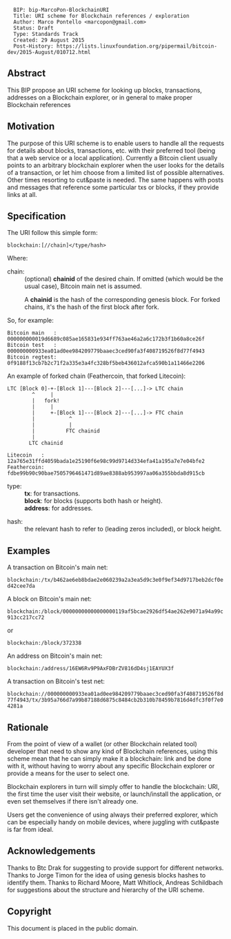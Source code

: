 <pre>
  BIP: bip-MarcoPon-BlockchainURI
  Title: URI scheme for Blockchain references / exploration
  Author: Marco Pontello <marcopon@gmail.com>
  Status: Draft
  Type: Standards Track
  Created: 29 August 2015
  Post-History: https://lists.linuxfoundation.org/pipermail/bitcoin-dev/2015-August/010712.html
</pre>

==Abstract==

This BIP propose an URI scheme for looking up blocks, transactions, addresses on a Blockchain explorer, or in general to make proper Blockchain references

==Motivation==

The purpose of this URI scheme is to enable users to handle all the requests for details about blocks, transactions, etc. with their preferred tool (being that a web service or a local application).
Currently a Bitcoin client usually points to an arbitrary blockchain explorer when the user looks for the details of a transaction, or let him choose from a limited list of possible alternatives.
Other times resorting to cut&paste is needed.
The same happens with posts and messages that reference some particular txs or blocks, if they provide links at all.

==Specification==

The URI follow this simple form:

 <nowiki>blockchain:[//chain]</type/hash></nowiki>

Where:

;chain:
: (optional) '''chainid''' of the desired chain. If omitted (which would be the usual case), Bitcoin main net is assumed. 

:A '''chainid''' is the hash of the corresponding genesis block. For forked chains, it's the hash of the first block after fork.

So, for example:
<pre>
Bitcoin main   : 000000000019d6689c085ae165831e934ff763ae46a2a6c172b3f1b60a8ce26f 
Bitcoin test   : 000000000933ea01ad0ee984209779baaec3ced90fa3f408719526f8d77f4943
Bitcoin regtest: 0f9188f13cb7b2c71f2a335e3a4fc328bf5beb436012afca590b1a11466e2206 
</pre>

An example of forked chain (Feathercoin, that forked Litecoin):
<pre>
LTC [Block 0]-+-[Block 1]---[Block 2]---[...]-> LTC chain
        ^     |        
        |   fork!
        |     |
        |     +-[Block 1]---[Block 2]---[...]-> FTC chain
        |           ^
        |           |
        |          FTC chainid
        |
       LTC chainid

Litecoin   : 12a765e31ffd4059bada1e25190f6e98c99d9714d334efa41a195a7e7e04bfe2
Feathercoin: fdbe99b90c90bae7505796461471d89ae8388ab953997aa06a355bbda8d915cb
</pre>  

;type: 
: '''tx''': for transactions.
: '''block''': for blocks (supports both hash or height).
: '''address''': for addresses.

;hash: 
: the relevant hash to refer to (leading zeros included), or block height.

==Examples==

A transaction on Bitcoin's main net:
 blockchain:/tx/b462ae6eb8bdae2e060239a2a3ea5d9c3e0f9ef34d9717beb2dcf0ed42cee7da

A block on Bitcoin's main net:
 blockchain:/block/00000000000000000119af5bcae2926df54ae262e9071a94a99c913cc217cc72
or
 blockchain:/block/372338

An address on Bitcoin's main net:
 blockchain:/address/16EW6Rv9P9AxFDBrZV816dD4sj1EAYUX3f

A transaction on Bitcoin's test net:
 blockchain://000000000933ea01ad0ee984209779baaec3ced90fa3f408719526f8d77f4943/tx/3b95a766d7a99b87188d6875c8484cb2b310b78459b7816d4dfc3f0f7e04281a

==Rationale==

From the point of view of a wallet (or other Blockchain related tool) developer that need to show any kind of Blockchain references, using this scheme mean that he can simply make it a blockchain: link and be done with it, without having to worry about any specific Blockchain explorer or provide a means for the user to select one.

Blockchain explorers in turn will simply offer to handle the blockchain: URI, the first time the user visit their website, or launch/install the application, or even set themselves if there isn't already one.

Users get the convenience of using always their preferred explorer, which can be especially handy on mobile devices, where juggling with cut&paste is far from ideal.

==Acknowledgements==
Thanks to Btc Drak for suggesting to provide support for different networks.
Thanks to Jorge Timon for the idea of using genesis blocks hashes to identify them.
Thanks to Richard Moore, Matt Whitlock, Andreas Schildbach for suggestions about the structure and hierarchy of the URI scheme.

==Copyright==

This document is placed in the public domain.

